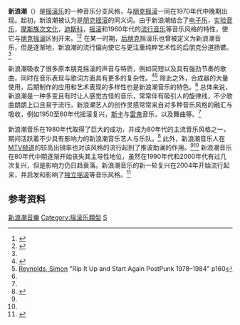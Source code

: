 {{Otheruses|subject=1970年代起源的一种音乐风格|other='''新浪潮'''的其他含义|新浪潮}}
{{genrebox
| name              = 新浪潮
| color             = white
| bgcolor           = crimson
| stylistic_origins = [[朋克摇滚|朋克摇滚]]<BR>[[艺术摇滚|艺术摇滚]]<BR>[[华丽摇滚|华丽摇滚]]<BR>[[車庫搖滾|車庫搖滾]]<BR>[[酒吧摇滚|酒吧摇滚]]<BR>[[斯卡音乐|斯卡音乐]]<BR>[[放克|放克音乐]]<BR>[[电子乐|电子乐]]<BR>[[泡泡糖流行乐|泡泡糖流行乐]]<BR>[[迪斯科|迪斯科]]
| cultural_origins  = 1970年代中晚期的[[美國|美國]]和[[英國|英國]]
| instruments       = [[主唱|主唱]] - [[電吉他|電吉他]] -  [[貝斯|貝斯]] - [[鼓|鼓]] - [[合成器|合成器]]
| popularity        = 流行于1970年代晚期至1980年代中期
| derivatives       = [[德意志新浪潮|德意志新浪潮]] - [[新浪漫主义|新浪漫主义]] - [[合成器流行|合成器流行]] - [[摩斯族复兴|摩斯族复兴]] - [[寒潮乐|寒潮乐]] 
| subgenrelist      = 搖滾流派列表
| fusiongenres      =  [[合成器朋克|合成器朋克]] - [[2_Tone|2 Tone]] - [[新锐舞|新锐舞]]
}}

'''新浪潮'''（{{lang-en|'''New Wave'''}}）是[[摇滚乐|摇滚乐]]的一种音乐分支风格，与[[朋克摇滚|朋克摇滚]]一同在1970年代中晚期出现。起初，新浪潮被认为是[[朋克摇滚|朋克摇滚]]的同义词。由于新浪潮结合了[[电子乐|电子乐]]，[[实验音乐|实验音乐]]，[[摩斯族|摩斯族]][[次文化|次文化]]，[[迪斯科|迪斯科]]，[[摇滚|摇滚]]和1960年代的[[流行音乐|流行音乐]]等音乐风格的特性，使它与[[朋克摇滚|朋克摇滚]]区别开来。<ref name="ReferenceA">{{cite web|url=https://www.allmusic.com/|title=AllMusic - Record Reviews, Streaming Songs, Genres & Bands|website=AllMusic|access-date=2020-06-18|archive-date=2018-02-11|archive-url=https://web.archive.org/web/20180211191533/https://www.allmusic.com/|dead-url=no}}</ref><ref name="allmusic.com">{{cite web|url=https://www.allmusic.com/style/new-wave-ma0000002750|title=New Wave Music Genre Overview|website=AllMusic|access-date=2020-06-18|archive-date=2021-03-08|archive-url=https://web.archive.org/web/20210308043137/https://www.allmusic.com/style/new-wave-ma0000002750|dead-url=no}}</ref> 在某一时期，[[后朋克|后朋克]]摇滚乐也曾被定义为新浪潮音乐，但是逐渐地，新浪潮的流行偏向使它与更注重纯粹艺术性的后朋克分道扬镳。<ref name="allmusic.com"/>

新浪潮吸收了很多原本朋克摇滚的声音与特质，例如简短以及具有强劲节奏的歌曲，同时在音乐表现与歌词方面具有更多的复杂性。<ref name=discoinferno>{{cite news |url=http://www.independent.co.uk/news/world/americas/disco-inferno-680390.html |title=Disco inferno |date=December 11, 2004 |work=The Independent |location=UK |accessdate=15 May 2011 |archive-date=2013-07-12 |archive-url=https://www.webcitation.org/6I3Xyr9NH?url=http://www.independent.co.uk/news/world/americas/disco-inferno-6156181.html |dead-url=no }}</ref><ref name=Reynolds160>[[Simon_Reynolds|Reynolds, Simon]] "Rip It Up and Start Again PostPunk 1978–1984" p160</ref> 除此之外，合成器的大量使用，后期制作的应用和艺术表现的多样性也是新浪潮音乐的特色。<ref name="allmusic.com"/> 总体来说，新浪潮是一种多变且有时让人感觉古怪的音乐，常常伴有吸引人的旋律线，不少歌曲朗朗上口且易于流行。新浪潮艺人的创作灵感常常来自对多种音乐风格的融汇与吸收，例如1950至60年代摇滚复兴，[[斯卡音乐|斯卡]]与[[雷鬼|雷鬼]]音乐，以及舞曲等。<ref name="ReferenceA"/>

新浪潮音乐在1980年代取得了巨大的成功，并成为80年代的主流音乐风格之一，期间活跃着不少具有影响力的新浪潮音乐艺人与乐队。<ref>{{cite web|url=https://www.thoughtco.com/top-new-wave-artists-of-the-80s-10631|title=New Wave Hits That Influence the '80s the Most|first=Steve|last=Peake|website=ThoughtCo|access-date=2020-06-18|archive-date=2021-03-08|archive-url=https://web.archive.org/web/20210308195635/https://www.thoughtco.com/top-new-wave-artists-of-the-80s-10631|dead-url=no}}</ref> 此外，新浪潮音乐人在[[MTV频道|MTV频道]]的较高出镜率也对该风格的流行起到了推波助澜的作用。<ref name="ReferenceA"/><ref name="allmusic.com"/>
新浪潮音乐在80年代中期逐渐开始丧失其主导性地位，虽然在1990年代和2000年代有过几次复兴，但是影响力仍日趋衰落。新浪潮音乐的新一轮复兴在2004年开始流行起来，并启发和影响了[[独立摇滚|独立摇滚]]等音乐风格。<ref name=CateforisQ&A>{{cite web|url=http://press.umich.edu/pdf/9780472115556-qa.pdf|title=Q&A with Theo Cateforis, author of Are We Not New Wave? Modern Pop at the Turn of the 1980s The University of Michigan Press 2011|publisher=|access-date=2012-04-15|archive-date=2021-02-25|archive-url=https://web.archive.org/web/20210225224539/https://www.press.umich.edu/pdf/9780472115556-qa.pdf|dead-url=no}}</ref>

==参考资料==
{{Reflist|colwidth=30em}}
{{Rock}}

[[Category:新浪潮音樂|]]
[[Category:摇滚乐類型|Category:摇滚乐類型]]
[[Category:電子音樂類型|S]]